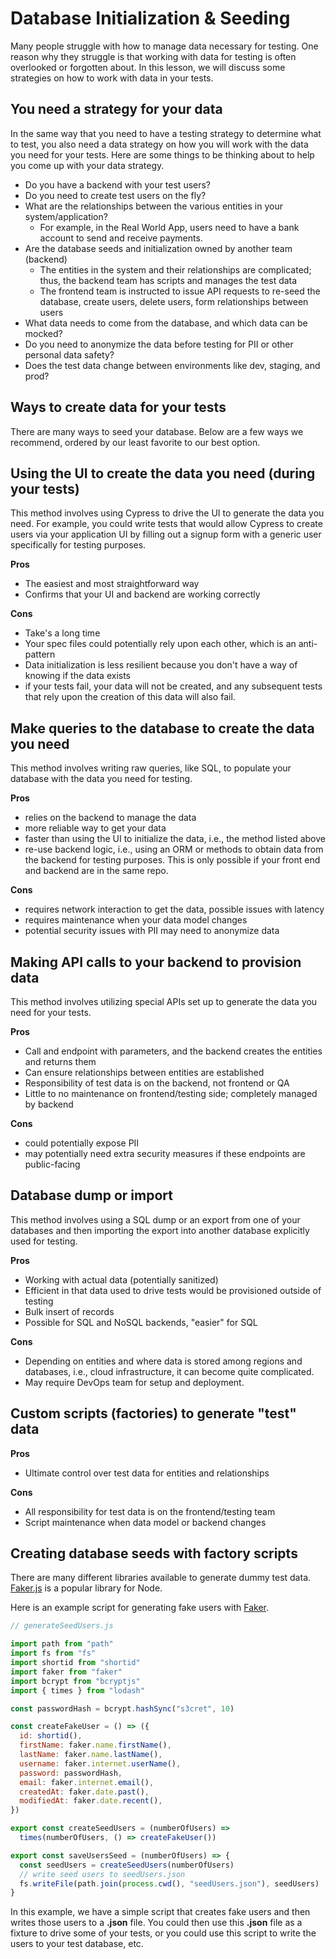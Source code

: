 # Database Initialization & Seeding

Many people struggle with how to manage data necessary for testing. One reason why they struggle is that working with data for testing is often overlooked or forgotten about. In this lesson, we will discuss some strategies on how to work with data in your tests.

## You need a strategy for your data

In the same way that you need to have a testing strategy to determine what to test, you also need a data strategy on how you will work with the data you need for your tests. Here are some things to be thinking about to help you come up with your data strategy.

- Do you have a backend with your test users?
- Do you need to create test users on the fly?
- What are the relationships between the various entities in your system/application?
  - For example, in the Real World App, users need to have a bank account to send and receive payments.
- Are the database seeds and initialization owned by another team (backend)
  - The entities in the system and their relationships are complicated; thus, the backend team has scripts and manages the test data
  - The frontend team is instructed to issue API requests to re-seed the database, create users, delete users, form relationships between users
- What data needs to come from the database, and which data can be mocked?
- Do you need to anonymize the data before testing for PII or other personal data safety?
- Does the test data change between environments like dev, staging, and prod?

## Ways to create data for your tests

There are many ways to seed your database. Below are a few ways we recommend, ordered by our least favorite to our best option.

## Using the UI to create the data you need (during your tests)

This method involves using Cypress to drive the UI to generate the data you need. For example, you could write tests that would allow Cypress to create users via your application UI by filling out a signup form with a generic user specifically for testing purposes.

**Pros**

- The easiest and most straightforward way
- Confirms that your UI and backend are working correctly

**Cons**

- Take's a long time
- Your spec files could potentially rely upon each other, which is an anti-pattern
- Data initialization is less resilient because you don't have a way of knowing if the data exists
- if your tests fail, your data will not be created, and any subsequent tests that rely upon the creation of this data will also fail.

## Make queries to the database to create the data you need

This method involves writing raw queries, like SQL, to populate your database with the data you need for testing.

**Pros**

- relies on the backend to manage the data
- more reliable way to get your data
- faster than using the UI to initialize the data, i.e., the method listed above
- re-use backend logic, i.e., using an ORM or methods to obtain data from the backend for testing purposes. This is only possible if your front end and backend are in the same repo.

**Cons**

- requires network interaction to get the data, possible issues with latency
- requires maintenance when your data model changes
- potential security issues with PII may need to anonymize data

## Making API calls to your backend to provision data

This method involves utilizing special APIs set up to generate the data you need for your tests.

**Pros**

- Call and endpoint with parameters, and the backend creates the entities and returns them
- Can ensure relationships between entities are established
- Responsibility of test data is on the backend, not frontend or QA
- Little to no maintenance on frontend/testing side; completely managed by backend

**Cons**

- could potentially expose PII
- may potentially need extra security measures if these endpoints are public-facing

## Database dump or import

This method involves using a SQL dump or an export from one of your databases and then importing the export into another database explicitly used for testing.

**Pros**

- Working with actual data (potentially sanitized)
- Efficient in that data used to drive tests would be provisioned outside of testing
- Bulk insert of records
- Possible for SQL and NoSQL backends, "easier" for SQL

**Cons**

- Depending on entities and where data is stored among regions and databases, i.e., cloud infrastructure, it can become quite complicated.
- May require DevOps team for setup and deployment.

## Custom scripts (factories) to generate "test" data

**Pros**

- Ultimate control over test data for entities and relationships

**Cons**

- All responsibility for test data is on the frontend/testing team
- Script maintenance when data model or backend changes

## Creating database seeds with factory scripts

There are many different libraries available to generate dummy test data. [Faker.js](https://www.npmjs.com/package/faker) is a popular library for Node.

Here is an example script for generating fake users with [Faker](https://www.npmjs.com/package/faker).

```js
// generateSeedUsers.js

import path from "path"
import fs from "fs"
import shortid from "shortid"
import faker from "faker"
import bcrypt from "bcryptjs"
import { times } from "lodash"

const passwordHash = bcrypt.hashSync("s3cret", 10)

const createFakeUser = () => ({
  id: shortid(),
  firstName: faker.name.firstName(),
  lastName: faker.name.lastName(),
  username: faker.internet.userName(),
  password: passwordHash,
  email: faker.internet.email(),
  createdAt: faker.date.past(),
  modifiedAt: faker.date.recent(),
})

export const createSeedUsers = (numberOfUsers) =>
  times(numberOfUsers, () => createFakeUser())

export const saveUsersSeed = (numberOfUsers) => {
  const seedUsers = createSeedUsers(numberOfUsers)
  // write seed users to seedUsers.json
  fs.writeFile(path.join(process.cwd(), "seedUsers.json"), seedUsers)
}
```

In this example, we have a simple script that creates fake users and then writes those users to a **.json** file. You could then use this **.json** file as a fixture to drive some of your tests, or you could use this script to write the users to your test database, etc.
